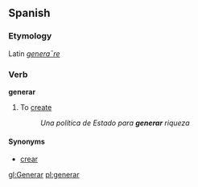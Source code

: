 ==Spanish==
===Etymology===
Latin ''[[generare|genera¯re]]''

===Verb===
'''generar'''

# To [[create]]
#:''Una política de Estado para '''generar''' riqueza''

====Synonyms====
*[[crear]]

[[gl:Generar]]
[[pl:generar]]